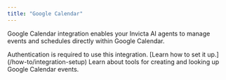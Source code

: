 ```yaml
---
title: "Google Calendar"
---
```


Google Calendar integration enables your Invicta AI agents to manage events and schedules directly within Google Calendar.

<Note>
  Authentication is required to use this integration. [Learn how to set it
  up.](/how-to/integration-setup)
</Note>

<CardGroup cols={2}>
  <Card
    title="Google Calendar Tools"
    icon="calendar"
    href="/tools/calendar-tools#google-calendar-tools"
  >
    Learn about tools for creating and looking up Google Calendar events.
  </Card>
</CardGroup>
